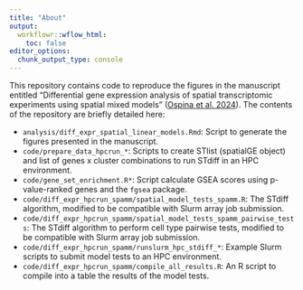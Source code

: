```yaml
---
title: "About"
output:
  workflowr::wflow_html:
    toc: false
editor_options:
  chunk_output_type: console
---
```


This repository contains code to reproduce the figures in the manuscript entitled "Differential gene expression analysis of spatial transcriptomic experiments using spatial mixed models" ([Ospina et al. 2024](https://www.nature.com/articles/s41598-024-61758-0)). The contents of the repository are briefly detailed here:

-   `analysis/diff_expr_spatial_linear_models.Rmd`: Script to generate the figures presented in the manuscript.
-   `code/prepare_data_hpcrun_*`: Scripts to create STlist (spatialGE object) and list of genes x cluster combinations to run STdiff in an HPC environment.
-   `code/gene_set_enrichment.R*`: Script calculate GSEA scores using p-value-ranked genes and the `fgsea` package.
-   `code/diff_expr_hpcrun_spamm/spatial_model_tests_spamm.R`: The STdiff algorithm, modified to be compatible with Slurm array job submission.
-   `code/diff_expr_hpcrun_spamm/spatial_model_tests_spamm_pairwise_tests`: The STdiff algorithm to perform cell type pairwise tests, modified to be compatible with Slurm array job submission.
-   `code/diff_expr_hpcrun_spamm/runslurm_hpc_stdiff_*`: Example Slurm scripts to submit model tests to an HPC environment.
-   `code/diff_expr_hpcrun_spamm/compile_all_results.R`: An R script to compile into a table the results of the model tests.
